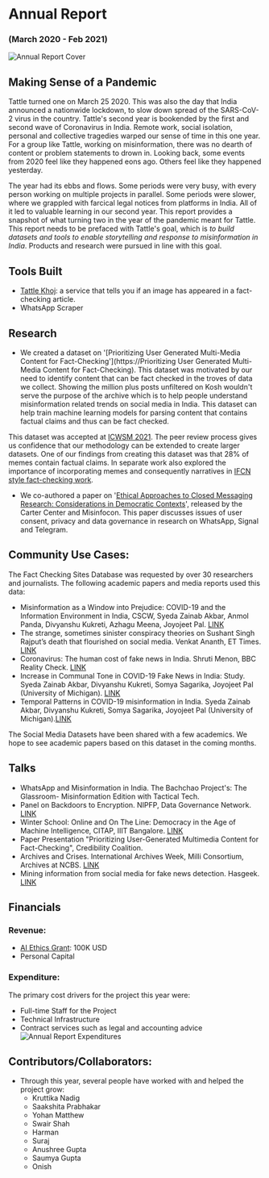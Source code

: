 # Annual Report

### (March 2020 - Feb 2021)

![Annual Report Cover](../../images/datasets_cover.png)


## Making Sense of a Pandemic

Tattle turned one on March 25 2020. This was also the day that India announced a nationwide lockdown, to slow down spread of the SARS-CoV-2 virus in the country. Tattle's second year is bookended by the first and second wave of Coronavirus in India. Remote work, social isolation, personal and collective tragedies warped our sense of time in this one year. For a group like Tattle, working on misinformation, there was no dearth of content or problem statements to drown in. Looking back, some events from 2020 feel like they happened eons ago. Others feel like they happened yesterday.

The year had its ebbs and flows. Some periods were very busy, with every person working on multiple projects in parallel. Some periods were slower, where we grappled with farcical legal notices from platforms in India. All of it led to valuable learning in our second year. 
This report provides a snapshot of what turning two in the year of the pandemic meant for Tattle. This report needs to be prefaced with Tattle's goal, which is _to build datasets and tools to enable storytelling and response to misinformation in India_. Products and research were pursued in line with this goal.

## Tools Built

- [Tattle Khoj](https://services.tattle.co.in/khoj/): a service that tells you if an image has appeared in a fact-checking article.
- WhatsApp Scraper

## Research

- We created a dataset on '[Prioritizing User Generated Multi-Media Content for Fact-Checking'](https://Prioritizing User Generated Multi-Media Content for Fact-Checking). This dataset was motivated by our need to identify content that can be fact checked in the troves of data we collect. Showing the million plus posts unfiltered on Kosh wouldn't serve the purpose of the archive which is to help people understand misinformation related trends on social media in India. This dataset can help train machine learning models for parsing content that contains factual claims and thus can be fact checked.

This dataset was accepted at [ICWSM 2021](https://icwsm.org/2021/#accepted_papers). The peer review process gives us confidence that our methodology can be extended to create larger datasets. One of our findings from creating this dataset was that 28% of memes contain factual claims. In separate work also explored the importance of incorporating memes and consequently narratives in [IFCN style fact-checking work](https://www.buzzfeednews.com/article/craigsilverman/facebook-and-fact-checkers-fight-fake-news).

- We co-authored a paper on '[Ethical Approaches to Closed Messaging Research: Considerations in Democratic Contexts](https://electionstandards.cartercenter.org/verifying-elections-misinfocon2020/ethical-approaches-to-closed-messaging-research-considerations-in-democratic-contexts/)', released by the Carter Center and Misinfocon. This paper discusses issues of user consent, privacy and data governance in research on WhatsApp, Signal and Telegram.


## Community Use Cases:

The Fact Checking Sites Database was requested by over 30 researchers and journalists. The following academic papers and media reports used this data:

- Misinformation as a Window into Prejudice: COVID-19 and the Information Environment in India, CSCW, Syeda Zainab Akbar, Anmol Panda, Divyanshu Kukreti, Azhagu Meena, Joyojeet Pal. [LINK](https://www.microsoft.com/en-us/research/publication/misinformation-as-a-window-into-prejudice-covid-19-and-the-information-environment-in-india/)
- The strange, sometimes sinister conspiracy theories on Sushant Singh Rajput’s death that flourished on social media. Venkat Ananth, ET Times. [LINK](https://economictimes.indiatimes.com/tech/internet/the-strange-sometimes-sinister-conspiracy-theories-on-sushant-singh-rajputs-death-that-flourished-on-social-media/articleshow/78636570.cms)
- Coronavirus: The human cost of fake news in India. Shruti Menon, BBC Reality Check. [LINK](https://www.bbc.com/news/world-asia-india-53165436)
- Increase in Communal Tone in COVID-19 Fake News in India: Study. Syeda Zainab Akbar, Divyanshu Kukreti, Somya Sagarika, Joyojeet Pal (University of Michigan). [LINK](https://www.thequint.com/news/webqoof/increase-in-communal-tone-in-covid-19-fake-news-in-india-study)
- Temporal Patterns in COVID-19 misinformation in India. Syeda Zainab Akbar, Divyanshu Kukreti, Somya Sagarika, Joyojeet Pal (University of Michigan).[LINK](http://joyojeet.people.si.umich.edu/temporal-patterns-in-covid-19-misinformation-in-india/)

The Social Media Datasets have been shared with a few academics. We hope to see academic papers based on this dataset in the coming months.

## Talks

- WhatsApp and Misinformation in India. The Bachchao Project's: The Glassroom- Misinformation Edition with Tactical Tech. 
- Panel on Backdoors to Encryption. NIPFP, Data Governance Network. [LINK](https://twitter.com/DataGovNetwork/status/1335833999944470528)
- Winter School: Online and On The Line: Democracy in the Age of Machine Intelligence, CITAP, IIIT Bangalore. [LINK](http://citapp.iiitb.ac.in/online-and-on-the-line-democracy-in-the-age-of-machine-intelligence/)
- Paper Presentation "Prioritizing User-Generated Multimedia Content for Fact-Checking", Credibility Coalition. 
- Archives and Crises. International Archives Week, Milli Consortium, Archives at NCBS. [LINK](https://www.youtube.com/watch?v=mtIaD-AvG_U)
- Mining information from social media for fake news detection. Hasgeek. [LINK](https://hasgeek.com/fifthelephant/mining-information-from-social-media-for-fake-news-detection/)




## Financials

### Revenue:

- [AI Ethics Grant](https://aiethicsinitiative.org/news/2019/3/12/announcing-the-winners-of-the-ai-and-the-news-open-challenge): 100K USD
- Personal Capital

### Expenditure:
The primary cost drivers for the project this year were:

- Full-time Staff for the Project
- Technical Infrastructure
- Contract services such as legal and accounting advice
![Annual Report Expenditures](../../images/tattle_2020_2021_expenditures.png)

## Contributors/Collaborators:

- Through this year, several people have worked with and helped the project grow:
  - Kruttika Nadig
  - Saakshita Prabhakar
  - Yohan Matthew
  - Swair Shah
  - Harman
  - Suraj
  - Anushree Gupta
  - Saumya Gupta
  - Onish
